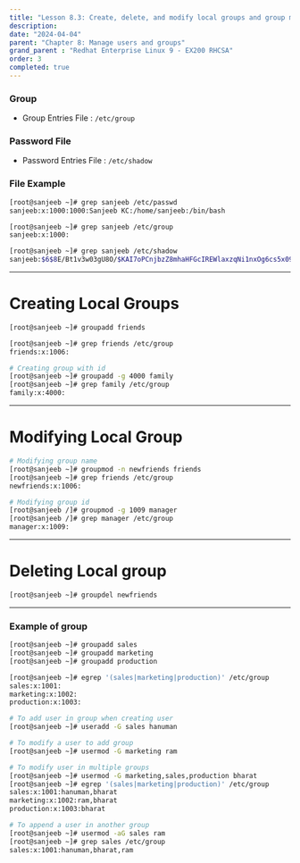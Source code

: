 ```yaml
---
title: "Lesson 8.3: Create, delete, and modify local groups and group memberships"
description:
date: "2024-04-04"
parent: "Chapter 8: Manage users and groups"
grand_parent : "Redhat Enterprise Linux 9 - EX200 RHCSA"
order: 3
completed: true
---
```


### Group 
- Group Entries File : `/etc/group`

### Password File 
- Password Entries File : `/etc/shadow`

### File Example 
```bash 
[root@sanjeeb ~]# grep sanjeeb /etc/passwd
sanjeeb:x:1000:1000:Sanjeeb KC:/home/sanjeeb:/bin/bash

[root@sanjeeb ~]# grep sanjeeb /etc/group 
sanjeeb:x:1000:

[root@sanjeeb ~]# grep sanjeeb /etc/shadow 
sanjeeb:$6$8E/Bt1v3w03gU8O/$KAI7oPCnjbzZ8mhaHFGcIREWlaxzqNi1nxOg6cs5x09dGvciEZd8bSSiccWZUA5eBBQRRAzLg0cnp2FvtnZFV1::0:99999:7:::
```
---
# Creating Local Groups
```bash 
[root@sanjeeb ~]# groupadd friends 

[root@sanjeeb ~]# grep friends /etc/group 
friends:x:1006:

# Creating group with id 
[root@sanjeeb ~]# groupadd -g 4000 family 
[root@sanjeeb ~]# grep family /etc/group 
family:x:4000:
```
---

# Modifying Local Group 
```bash 
# Modifying group name 
[root@sanjeeb ~]# groupmod -n newfriends friends 
[root@sanjeeb ~]# grep friends /etc/group 
newfriends:x:1006:

# Modifying group id
[root@sanjeeb /]# groupmod -g 1009 manager 
[root@sanjeeb /]# grep manager /etc/group 
manager:x:1009:
```
---
# Deleting Local group 
```bash
[root@sanjeeb ~]# groupdel newfriends 
```
---
### Example of group 
```bash
[root@sanjeeb ~]# groupadd sales 
[root@sanjeeb ~]# groupadd marketing 
[root@sanjeeb ~]# groupadd production 

[root@sanjeeb ~]# egrep '(sales|marketing|production)' /etc/group 
sales:x:1001:
marketing:x:1002:
production:x:1003:

# To add user in group when creating user 
[root@sanjeeb ~]# useradd -G sales hanuman 

# To modify a user to add group 
[root@sanjeeb ~]# usermod -G marketing ram 

# To modify user in multiple groups 
[root@sanjeeb ~]# usermod -G marketing,sales,production bharat 
[root@sanjeeb ~]# egrep '(sales|marketing|production)' /etc/group 
sales:x:1001:hanuman,bharat
marketing:x:1002:ram,bharat
production:x:1003:bharat

# To append a user in another group 
[root@sanjeeb ~]# usermod -aG sales ram 
[root@sanjeeb ~]# grep sales /etc/group 
sales:x:1001:hanuman,bharat,ram
```
